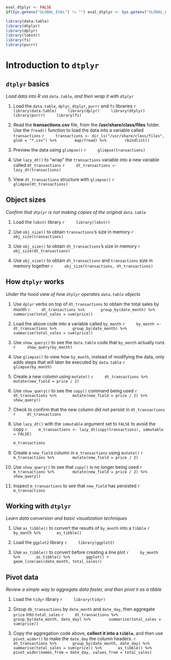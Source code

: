 ```r
eval_dtplyr <- FALSE
if(Sys.getenv("GLOBAL_EVAL") != "") eval_dtplyr <- Sys.getenv("GLOBAL_EVAL")
```


```r
library(data.table)
library(dtplyr)
library(dplyr)
library(lobstr)
library(fs)
library(purrr)
```

# Introduction to `dtplyr`

## `dtplyr` basics
*Load data into R via `data.table`, and then wrap it with `dtplyr`*

1. Load the `data.table`, `dplyr`, `dtplyr`, `purrr` and `fs` libraries
    ```r
    library(data.table)
    library(dplyr)
    library(dtplyr)
    library(purrr)
    library(fs)
    ```

2. Read the **transactions.csv** file, from the **/usr/share/class/files** folder. Use the `fread()` function to load the data into a variable called `transactions`
    ```r
    transactions <- dir_ls("/usr/share/class/files", glob = "*.csv") %>%
       map(fread) %>%
       rbindlist()
    ```

3. Preview the data using `glimpse()`
    ```r
    glimpse(transactions)
    ```

4. Use `lazy_dt()` to "wrap" the `transactions` variable into a new variable called `dt_transactions`
    ```r
    dt_transactions <- lazy_dt(transactions)
    ```

5. View `dt_transactions` structure with `glimpse()`
    ```r
    glimpse(dt_transactions)
    ```

## Object sizes
*Confirm that `dtplyr` is not making copies of the original `data.table`*

1. Load the `lobstr` library
    ```r
    library(lobstr)
    ```

2. Use `obj_size()` to obtain `transactions`'s size in memory
    ```r
    obj_size(transactions)
    ```

3. Use `obj_size()` to obtain `dt_transactions`'s size in memory
    ```r
    obj_size(dt_transactions)
    ```

4. Use `obj_size()` to obtain `dt_transactions` and `transactions` size in memory together
    ```r
    obj_size(transactions, dt_transactions)
    ```

## How `dtplyr` works
*Under the hood view of how `dtplyr` operates `data.table` objects*

1. Use `dplyr` verbs on top of `dt_transactions` to obtain the total sales by month
    ```r
    dt_transactions %>%
      group_by(date_month) %>%
      summarise(total_sales = sum(price))
    ```

2. Load the above code into a variable called `by_month`
    ```r
    by_month <- dt_transactions %>%
      group_by(date_month) %>%
      summarise(total_sales = sum(price))
    ```

3. Use `show_query()` to see the `data.table` code that `by_month` actually runs
    ```r
    show_query(by_month)
    ```

4. Use `glimpse()` to view how `by_month`, instead of modifying the data, only adds steps that will later be executed by `data.table`
    ```r
    glimpse(by_month)
    ```
    
5. Create a new column using `mutate()`
    ```r
    dt_transactions %>%
      mutate(new_field = price / 2)
    ```

6. Use `show_query()` to see the `copy()` command being used
    ```r
    dt_transactions %>%
      mutate(new_field = price / 2) %>%
      show_query()
    ```

7. Check to confirm that the new column *did not* persist in `dt_transactions`
    ```r
    dt_transactions
    ```

8. Use `lazy_dt()` with the `immutable` argument set to `FALSE` to avoid the copy
    ```r
    m_transactions <- lazy_dt(copy(transactions), immutable = FALSE)
    ```

    ```r
    m_transactions
    ```

9. Create a `new_field` column in `m_transactions` using `mutate()`
    ```r
    m_transactions %>% 
      mutate(new_field = price / 2)
    ```

10. Use `show_query()` to see that `copy()` is no longer being used
    ```r
    m_transactions %>% 
      mutate(new_field = price / 2) %>% 
      show_query()
    ```

11. Inspect `m_transactions` to see that `new_field` has persisted
    ```r
    m_transactions
    ```

## Working with `dtplyr`
*Learn data conversion and basic visualization techniques*

1. Use `as_tibble()` to convert the results of `by_month` into a `tibble`
    ```r
    by_month %>%
      as_tibble()
    ```

2. Load the `ggplot2` library
    ```r
    library(ggplot2)
    ```

3. Use `as_tibble()` to convert before creating a line plot 
    ```r
    by_month %>%
      as_tibble() %>%
      ggplot() +
      geom_line(aes(date_month, total_sales))
    ```

## Pivot data
*Review a simple way to aggregate data faster, and then pivot it as a tibble*

1. Load the `tidyr` library
    ```r
    library(tidyr)
    ```

2. Group `db_transactions` by `date_month` and `date_day`, then aggregate `price` into `total_sales`
    ```r
    dt_transactions %>%
      group_by(date_month, date_day) %>% 
      summarise(total_sales = sum(price))
    ```

3. Copy the aggregation code above, **collect it into a `tibble`**, and then use `pivot_wider()` to make the `date_day` the column headers.
    ```r
    dt_transactions %>%
      group_by(date_month, date_day) %>% 
      summarise(total_sales = sum(price)) %>%
      as_tibble() %>%
      pivot_wider(names_from = date_day, values_from = total_sales)
    ```
